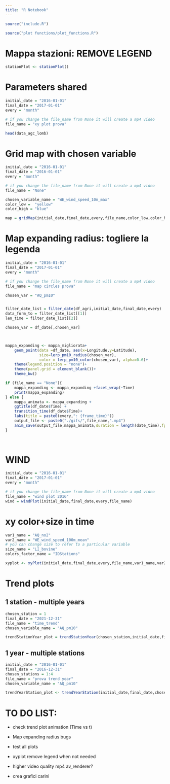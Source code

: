 ```yaml
---
title: "R Notebook"
---
```


```r
source("include.R")
```

```r
source("plot functions/plot_functions.R")
```


# Mappa stazioni: REMOVE LEGEND
```r
stationPlot <- stationPlot()
```

# Parameters shared
```r
initial_date = "2016-01-01"
final_date = "2017-01-01"
every = "month"

# if you change the file_name from None it will create a mp4 video
file_name = "xy plot prova"
```

```r
head(data_agc_lomb)
```

# Grid map with chosen variable 
```r
initial_date = "2016-01-01"
final_date = "2016-01-01"
every = "month"

# if you change the file_name from None it will create a mp4 video
file_name = "None"

chosen_variable_name = "WE_wind_speed_10m_max"
color_low =  "yellow"
color_high = "blue"

map = gridMap(initial_date,final_date,every,file_name,color_low,color_high,chosen_variable_name)
```


#  Map expanding radius: togliere la legenda

```r
initial_date = "2016-01-01"
final_date = "2017-01-01"
every = "month"

# if you change the file_name from None it will create a mp4 video
file_name = "map circles prova"

chosen_var = "AQ_pm10" 


filter_date_list = filter_date(df_agri,initial_date,final_date,every)
data_form_to = filter_date_list[[1]]
len_time = filter_date_list[[2]]

chosen_var = df_date[,chosen_var]



mappa_expanding <- mappa_migliorata+
	geom_point(data =df_date, aes(x=Longitude,y=Latitude),
			   size=lerp_pm10_radius(chosen_var),
			   color = lerp_pm10_color(chosen_var), alpha=0.6)+
	theme(legend.position = "none")+
	theme(panel.grid = element_blank())+
	theme_bw()

if (file_name == "None"){
	mappa_expanding <- mappa_expanding +facet_wrap(~Time)
	print(mappa_expanding)
} else {
	mappa_animata <- mappa_expanding +  
	ggtitle(df_date$Time) +
	transition_time(df_date$Time)+
	labs(title = paste0(every,": {frame_time}"))
	output_file <- paste0("./gifs/",file_name,".mp4")
	anim_save(output_file,mappa_animata,duration = length(date_time),fps = 10, renderer = av_renderer())
}

  
```


# WIND  

```r
initial_date = "2016-01-01"
final_date = "2017-01-01"
every = "month"

# if you change the file_name from None it will create a mp4 video
file_name = "wind plot 2016"
wind = windPlot(initial_date,final_date,every,file_name)
```


# xy color+size in time
```r
var1_name = "AQ_no2"
var2_name = "WE_wind_speed_100m_mean"
# you can change size to refer to a particular variable
size_name = "LI_bovine"
colors_factor_name = "IDStations"

xyplot <- xyPlot(initial_date,final_date,every,file_name,var1_name,var2_name,size_name,colors_factor_name)

```
# Trend plots
## 1 station - multiple years

```r
chosen_station = 1
final_date = "2021-12-31"
file_name = "time_trend"
chosen_variable_name = "AQ_pm10"

trendStationYear_plot = trendStationYear(chosen_station,initial_date,final_date,file_name,chosen_variable_name)
```



## 1 year - multiple stations
```r
initial_date = "2016-01-01"
final_date = "2016-12-31"
chosen_stations = 1:4
file_name = "prova trend year"
chosen_variable_name = "AQ_pm10"

trendYearStation_plot <- trendYearStation(initial_date,final_date,chosen_stations,file_name,chosen_variable_name)
```


# TO DO LIST:
- check trend plot animation (Time vs t)
- Map expanding radius bugs
- test all plots
- xyplot remove legend when not needed
- higher video quality mp4 av_renderer?

- crea grafici carini








